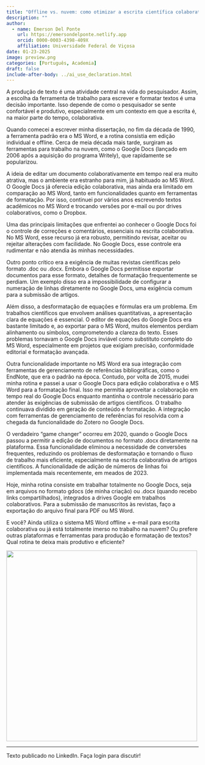 ```yaml
---
title: "Offline vs. nuvem: como otimizar a escrita científica colaborativa"
description: ""
author:
  - name: Emerson Del Ponte
    url: https://emersondelponte.netlify.app
    orcid: 0000-0003-4398-409X
    affiliation: Universidade Federal de Viçosa
date: 01-23-2025
image: preview.png
categories: [Português, Academia] 
draft: false 
include-after-body: ../ai_use_declaration.html
---
```


A produção de texto é uma atividade central na vida do pesquisador. Assim, a escolha da ferramenta de trabalho para escrever e formatar textos é uma decisão importante. Isso depende de como o pesquisador se sente confortável e produtivo, especialmente em um contexto em que a escrita é, na maior parte do tempo, colaborativa.

Quando comecei a escrever minha dissertação, no fim da década de 1990, a ferramenta padrão era o MS Word, e a rotina consistia em edição individual e offline. Cerca de meia década mais tarde, surgiram as ferramentas para trabalho na nuvem, como o Google Docs (lançado em 2006 após a aquisição do programa Writely), que rapidamente se popularizou.

A ideia de editar um documento colaborativamente em tempo real era muito atrativa, mas o ambiente era estranho para mim, já habituado ao MS Word. O Google Docs já oferecia edição colaborativa, mas ainda era limitado em comparação ao MS Word, tanto em funcionalidades quanto em ferramentas de formatação. Por isso, continuei por vários anos escrevendo textos acadêmicos no MS Word e trocando versões por e-mail ou por drives colaborativos, como o Dropbox.

Uma das principais limitações que enfrentei ao conhecer o Google Docs foi o controle de correções e comentários, essenciais na escrita colaborativa. No MS Word, esse recurso já era robusto, permitindo revisar, aceitar ou rejeitar alterações com facilidade. No Google Docs, esse controle era rudimentar e não atendia às minhas necessidades.

Outro ponto crítico era a exigência de muitas revistas científicas pelo formato .doc ou .docx. Embora o Google Docs permitisse exportar documentos para esse formato, detalhes de formatação frequentemente se perdiam. Um exemplo disso era a impossibilidade de configurar a numeração de linhas diretamente no Google Docs, uma exigência comum para a submissão de artigos.

Além disso, a desformatação de equações e fórmulas era um problema. Em trabalhos científicos que envolvem análises quantitativas, a apresentação clara de equações é essencial. O editor de equações do Google Docs era bastante limitado e, ao exportar para o MS Word, muitos elementos perdiam alinhamento ou símbolos, comprometendo a clareza do texto. Esses problemas tornavam o Google Docs inviável como substituto completo do MS Word, especialmente em projetos que exigiam precisão, conformidade editorial e formatação avançada.

Outra funcionalidade importante no MS Word era sua integração com ferramentas de gerenciamento de referências bibliográficas, como o EndNote, que era o padrão na época. Contudo, por volta de 2015, mudei minha rotina e passei a usar o Google Docs para edição colaborativa e o MS Word para a formatação final. Isso me permitia aproveitar a colaboração em tempo real do Google Docs enquanto mantinha o controle necessário para atender às exigências de submissão de artigos científicos. O trabalho continuava dividido em geração de conteúdo e formatação. A integração com ferramentas de gerenciamento de referências foi resolvida com a chegada da funcionalidade do Zotero no Google Docs.

O verdadeiro "game changer" ocorreu em 2020, quando o Google Docs passou a permitir a edição de documentos no formato .docx diretamente na plataforma. Essa funcionalidade eliminou a necessidade de conversões frequentes, reduzindo os problemas de desformatação e tornando o fluxo de trabalho mais eficiente, especialmente na escrita colaborativa de artigos científicos. A funcionalidade de adição de números de linhas foi implementada mais recentemente, em meados de 2023.

Hoje, minha rotina consiste em trabalhar totalmente no Google Docs, seja em arquivos no formato gdocs (de minha criação) ou .docx (quando recebo links compartilhados), integrados a drives Google em trabalhos colaborativos. Para a submissão de manuscritos às revistas, faço a exportação do arquivo final para PDF ou MS Word.

E você? Ainda utiliza o sistema MS Word offline + e-mail para escrita colaborativa ou já está totalmente imerso no trabalho na nuvem? Ou prefere outras plataformas e ferramentas para produção e formatação de textos? Qual rotina te deixa mais produtivo e eficiente?

![](preview.png){fig-align="center" width="500"}

------------------------------------------------------------------------

Texto publicado no LinkedIn. Faça login para discutir!
